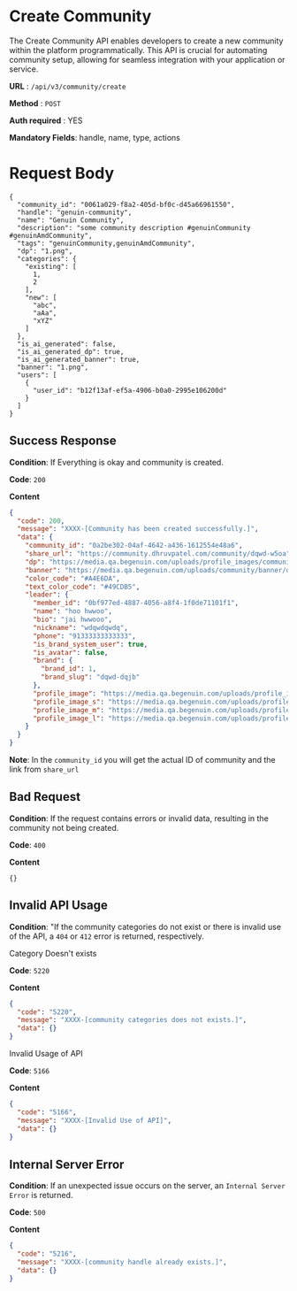 # Create Community

The Create Community API enables developers to create a new community within the platform programmatically. This API is crucial for automating community setup, allowing for seamless integration with your application or service.


**URL**  :  `/api/v3/community/create`

**Method**  :  `POST`

**Auth required**  : YES

**Mandatory Fields**: handle, name, type, actions  

# Request Body
```
{
  "community_id": "0061a029-f8a2-405d-bf0c-d45a66961550",
  "handle": "genuin-community",
  "name": "Genuin Community",
  "description": "some community description #genuinCommunity #genuinAmdCommunity",
  "tags": "genuinCommunity,genuinAmdCommunity",
  "dp": "1.png",
  "categories": {
    "existing": [
      1,
      2
    ],
    "new": [
      "abc",
      "aAa",
      "xYZ"
    ]
  },
  "is_ai_generated": false,
  "is_ai_generated_dp": true,
  "is_ai_generated_banner": true,
  "banner": "1.png",
  "users": [
    {
      "user_id": "b12f13af-ef5a-4906-b0a0-2995e106200d"
    }
  ]
}
```


## Success Response

**Condition**: If Everything is okay and community is created. 

**Code**: `200`

**Content**
```json
{
  "code": 200,
  "message": "XXXX-[Community has been created successfully.]",
  "data": {
    "community_id": "0a2be302-04af-4642-a436-1612554e48a6",
    "share_url": "https://community.dhruvpatel.com/community/dqwd-w5oa",
    "dp": "https://media.qa.begenuin.com/uploads/profile_images/community/eeqfwee12.png",
    "banner": "https://media.qa.begenuin.com/uploads/community/banner/dqwdq.png",
    "color_code": "#A4E6DA",
    "text_color_code": "#49CDB5",
    "leader": {
      "member_id": "0bf977ed-4887-4056-a8f4-1f0de71101f1",
      "name": "hoo hwwoo",
      "bio": "jai hwwooo",
      "nickname": "wdqwdqwdq",
      "phone": "91333333333333",
      "is_brand_system_user": true,
      "is_avatar": false,
      "brand": {
        "brand_id": 1,
        "brand_slug": "dqwd-dqjb"
      },
      "profile_image": "https://media.qa.begenuin.com/uploads/profile_images/1706610191569_Vector.png",
      "profile_image_s": "https://media.qa.begenuin.com/uploads/profile_images/s/1706610191569_Vector.png",
      "profile_image_m": "https://media.qa.begenuin.com/uploads/profile_images/m/1706610191569_Vector.png",
      "profile_image_l": "https://media.qa.begenuin.com/uploads/profile_images/l/1706610191569_Vector.png"
    }
  }
}
```

**Note**: In the `community_id` you will get the actual ID of community and the link from `share_url`

## Bad Request

**Condition**: If the request contains errors or invalid data, resulting in the community not being created.

**Code**: `400`

**Content**
```
{}
```


## Invalid API Usage

**Condition**: "If the community categories do not exist or there is invalid use of the API, a `404` or `412` error is returned, respectively.


Category Doesn't exists

**Code**: `5220`

**Content**
```json
{
  "code": "5220",
  "message": "XXXX-[community categories does not exists.]",
  "data": {}
}
```


Invalid Usage of API

**Code**: `5166`

**Content**
```json
{
  "code": "5166",
  "message": "XXXX-[Invalid Use of API]",
  "data": {}
}
```

## Internal Server Error

**Condition**: If an unexpected issue occurs on the server, an `Internal Server Error` is returned.

**Code**: `500`

**Content**
```json
{
  "code": "5216",
  "message": "XXXX-[community handle already exists.]",
  "data": {}
}
```
